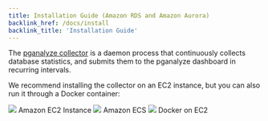 ```yaml
---
title: Installation Guide (Amazon RDS and Amazon Aurora)
backlink_href: /docs/install
backlink_title: 'Installation Guide'
---
```




The [pganalyze collector](https://github.com/pganalyze/collector) is a daemon process that continuously collects database statistics, and submits them to the pganalyze dashboard in recurring intervals.

We recommend installing the collector on an EC2 instance, but you can also run it through a Docker container:

<div className={styles.installChoice}>
  <Link className={styles.installChoiceStep} to="04_install_collector_ec2">
    <img src={imgAwsEc2} />
    Amazon EC2 Instance
  </Link>
  <Link className={styles.installChoiceStep} to="04_install_collector_ecs">
    <img src={imgAwsEcs} />
    Amazon ECS
  </Link>
  <Link className={styles.installChoiceStep} to="04_install_collector_docker">
    <img src={imgDocker} />
    Docker on EC2
  </Link>
</div>
